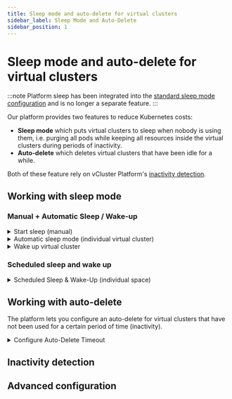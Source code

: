 ```yaml
---
title: Sleep mode and auto-delete for virtual clusters
sidebar_label: Sleep Mode and Auto-Delete
sidebar_position: 1
---
```




# Sleep mode and auto-delete for virtual clusters

:::note
Platform sleep has been integrated into the [standard sleep mode configuration](/vcluster/configure/vcluster-yaml/sleep-mode) and is no longer a separate feature.
:::

Our platform provides two features to reduce Kubernetes costs:

- **Sleep mode** which puts virtual clusters to sleep when nobody is using them, i.e. purging all pods while keeping all resources inside the virtual clusters during periods of inactivity.
- **Auto-delete** which deletes virtual clusters that have been idle for a while.

Both of these feature rely on vCluster Platform's [inactivity detection](#inactivity-detection).

## Working with sleep mode

<PartialWorkingWithSleepMode name="virtual cluster"/>

### Manual + Automatic Sleep / Wake-up

<details>
  <summary>Start sleep (manual)</summary>
  <Tabs
    defaultValue="ui"
    values={[
      {label: 'UI', value: 'ui'},
      {label: 'CLI', value: 'cli'},
    ]}>
    <TabItem value="ui"><PartialSleepManualUI name="virtual cluster" kind="Virtual Cluster" /></TabItem>
    <TabItem value="cli"><PartialSleepManualCLI name="vCluster instance"/></TabItem>
  </Tabs>

</details>

<details>
  <summary>Automatic sleep mode (individual virtual cluster)</summary>
  <Tabs
    defaultValue="ui"
    values={[
      {label: 'UI', value: 'ui'},
      {label: 'CLI', value: 'cli'},
    ]}>
    <TabItem value="ui"><PartialSleepConfigureUI name="vCluster instance" /></TabItem>
    <TabItem value="cli"><PartialSleepConfigureCLI name="vCluster instance"/></TabItem>
  </Tabs>
</details>

<details>
  <summary>Wake up virtual cluster</summary>
  <Tabs
    defaultValue="ui"
    values={[
      { label: "UI", value: "ui" },
      { label: "CLI", value: "cli" },
    ]}
  >
    <TabItem value="ui">
      <PartialSleepWakeUI name="virtual cluster" />
    </TabItem>
    <TabItem value="cli">
      <PartialSleepWakeCLI name="virtual cluster" />
    </TabItem>
  </Tabs>
</details>

### Scheduled sleep and wake up

<details>
  <summary>Scheduled Sleep & Wake-Up (individual space)</summary>
  <PartialSleepScheduleUI name="virtual cluster" />
</details>

## Working with auto-delete

The platform lets you configure an auto-delete for virtual clusters that have not been used for a certain period of time (inactivity).

<details>
  <summary>Configure Auto-Delete Timeout</summary>
  <PartialAutoDeleteConfigureUI name="virtual cluster" />
</details>

## Inactivity detection

<PartialActivityDetection name="virtual cluster" />

## Advanced configuration

<PartialAdvancedConfiguration name="virtual cluster" />
